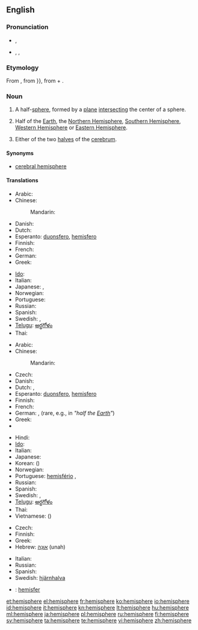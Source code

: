 {{wikipedia}}
{{also|hémisphère}}
==English==

===Pronunciation===
* {{a|RP}} {{IPA|/ˈhɛmɪsfɪə/}}, {{SAMPA|/"hEmIsfI@/}}
* {{a|US}} {{enPR|hĕ'mĭsfîr}}, {{IPA|/ˈhɛmɪsfɪər/}}, {{SAMPA|/"hEmIsfI@`/}}

===Etymology===
From {{etyl|la}} {{term|hemisphærium|lang=la}}, from {{etyl|grc}} {{term|ἡμισφαίριον|sc=polytonic|tr=hēmisphairion|lang=grc}}}}, from {{term|ἡμι-|sc=polytonic|tr=hēmi-||half|lang=grc}} + {{term|σφαῖρα|sc=polytonic|tr=sphaira||sphere|lang=grc}}.

===Noun===
{{en-noun}}

# {{geometry}} A half-[[sphere]], formed by a [[plane]] [[intersect]]ing the center of a sphere.
# {{geography}} Half of the [[Earth]], the [[Northern Hemisphere]], [[Southern Hemisphere]], [[Western Hemisphere]] or [[Eastern Hemisphere]].
# {{anatomy}} Either of the two [[halves]] of the [[cerebrum]].

====Synonyms====
* {{sense|anatomy: either of the two lobes of the cerebellum}} [[cerebral hemisphere]]

====Translations====
{{trans-top|half-sphere}}
* Arabic: {{t|ar|نصف كرة|m|tr=niSf kúra|sc=Arab}}
* Chinese:
*: Mandarin: {{t|zh|半球|tr=bànqiú|sc=Hani}}
* Danish: {{t|da|halvkugle}}
* Dutch: {{t+|nl|hemisfeer|m}}
* Esperanto: [[duonsfero]], [[hemisfero]]
* Finnish: {{t-|fi|puolipallo}}
* French: {{t+|fr|hémisphère|m}}
* German: {{t+|de|Halbkugel|f}}
* Greek: {{t+|el|ημισφαίριο|tr=imisfério}}
{{trans-mid}}
* [[Ido]]: {{t|io|misfero|xs=Ido}}
* Italian: {{t+|it|emisfero}}
* Japanese: {{t|ja|半球体|tr=はんきゅうたい, hankyūtai|sc=Jpan}},  {{t|ja|半球|tr=はんきゅう, hankyū|sc=Jpan}}
* Norwegian: {{t|no|halvkule}}
* Portuguese: {{t+|pt|hemisfério|m}}
* Russian: {{t+|ru|полушарие|n|tr=polušárije|sc=Cyrl}}
* Spanish: {{t+|es|hemisferio|m}}
* Swedish: {{t|sv|halvklot|c}}, {{t+|sv|hemisfär}} {{c}}
* [[Telugu]]: [[అర్థగోళం]]
* Thai: {{t|th|ซีกโลก|tr=sêek lôhk|sc=Thai}}
{{trans-bottom}}

{{trans-top|half of the Earth}}
* Arabic: {{t|ar|نصف كرة|m|tr=niSf kúra|sc=Arab}}
* Chinese:
*: Mandarin: {{t|zh|半球|tr=bànqiú|sc=Hani}}
* Czech: {{t-|cs|polokoule|f}}
* Danish: {{t|da|halvkugle}}
* Dutch: {{t+|nl|halfrond|n}}, {{t+|nl|hemisfeer|m}}
* Esperanto: [[duonsfero]], [[hemisfero]]
* Finnish: {{t-|fi|pallonpuolisko}}
* French: {{t|fr|hémisphère|f}}
* German: {{t|de|Hemisphäre|f}},  {{t|de|Halbkugel|f}} (rare, e.g., in {{t|de|Erdhalbkugel|f}} ''"half the [[Earth]]"'')
* Greek: {{t+|el|ημισφαίριο|m|tr=ημισφαίριο}}
* {{trreq|Hebrew}}
{{trans-mid}}
* Hindi: {{t|hi|गोलार्ध|tr=gōlārdh|sc=Deva}}
* [[Ido]]: {{t|io|misfero|xs=Ido}}
* Italian: {{t+|it|emisfero}}
* Japanese: {{t|ja|半球|tr=はんきゅう, hankyū|sc=Jpan}}
* Korean: {{t|ko|반구|tr=bangu|sc=Kore}} ({{t|ko|半球|sc=Kore}})
* Norwegian: {{t|no|halvkule}}
* Portuguese: [[hemisfério]] {{m}},  {{t|pt|hemisfério|m}}
* Russian:  {{t+|ru|полушарие|n|tr=polušárije|sc=Cyrl}}
* Spanish: {{t|es|hemisferio|m}}
* Swedish: {{t|sv|halvklot|c}}, {{t+|sv|hemisfär}} {{c}}
* [[Telugu]]: [[అర్థగోళం]]
* Thai: {{t|th|ซีกโลก|tr=sêek lôhk|sc=Thai}}
* Vietnamese: {{t|vi|bán cầu}} ({{t|vi|半球}})
{{trans-bottom}}

{{trans-top|lobe of cerebrum}}
* Czech: {{t-|cs|hemisféra|f}}
* Finnish: {{t-|fi|aivopuolisko}}
* Greek: {{t+|el|ημισφαίριο|m|tr=imisfério}}
* Hebrew: [[אונה|אוּנָה]] (unah) {{f}}
{{trans-mid}}
* Italian: {{t+|it|emisfero|m}}
* Russian: {{t+|ru|полушарие|n|tr=polušárije|sc=Cyrl}}
* Spanish: {{t|es|hemisferio|m}}
* Swedish: [[hjärnhalva]] {{c}}
{{trans-bottom}}

{{checktrans-top}}
* {{ttbc|Indonesian}}: [[hemisfer]]
{{trans-bottom}}

[[et:hemisphere]]
[[el:hemisphere]]
[[fr:hemisphere]]
[[ko:hemisphere]]
[[io:hemisphere]]
[[id:hemisphere]]
[[it:hemisphere]]
[[kn:hemisphere]]
[[lt:hemisphere]]
[[hu:hemisphere]]
[[ml:hemisphere]]
[[ja:hemisphere]]
[[pl:hemisphere]]
[[ru:hemisphere]]
[[fi:hemisphere]]
[[sv:hemisphere]]
[[ta:hemisphere]]
[[te:hemisphere]]
[[vi:hemisphere]]
[[zh:hemisphere]]